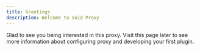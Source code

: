 ```yaml
---
title: Greetings
description: Welcome to Void Proxy
---
```


Glad to see you being interested in this proxy. Visit this page later to see more information about configuring proxy and developing your first plugin.
